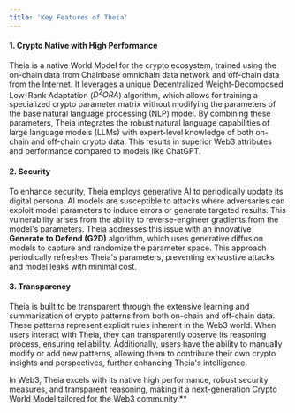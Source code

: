 ```yaml
---
title: 'Key Features of Theia'
---
```


#### 1. Crypto Native with High Performance
Theia is a native World Model for the crypto ecosystem, trained using the on-chain data from Chainbase omnichain data network and off-chain data from the Internet. It leverages a unique Decentralized Weight-Decomposed Low-Rank Adaptation ($D^2ORA$) algorithm, which allows for training a specialized crypto parameter matrix without modifying the parameters of the base natural language processing (NLP) model. By combining these parameters, Theia integrates the robust natural language capabilities of large language models (LLMs) with expert-level knowledge of both on-chain and off-chain crypto data. This results in superior Web3 attributes and performance compared to models like ChatGPT.

#### 2. Security
To enhance security, Theia employs generative AI to periodically update its digital persona. AI models are susceptible to attacks where adversaries can exploit model parameters to induce errors or generate targeted results. This vulnerability arises from the ability to reverse-engineer gradients from the model's parameters. Theia addresses this issue with an innovative **Generate to Defend (G2D)** algorithm, which uses generative diffusion models to capture and randomize the parameter space. This approach periodically refreshes Theia's parameters, preventing exhaustive attacks and model leaks with minimal cost.

#### 3. Transparency
Theia is built to be transparent through the extensive learning and summarization of crypto patterns from both on-chain and off-chain data. These patterns represent explicit rules inherent in the Web3 world. When users interact with Theia, they can transparently observe its reasoning process, ensuring reliability. Additionally, users have the ability to manually modify or add new patterns, allowing them to contribute their own crypto insights and perspectives, further enhancing Theia's intelligence.

In Web3, Theia excels with its native high performance, robust security measures, and transparent reasoning, making it a next-generation Crypto World Model tailored for the Web3 community.**